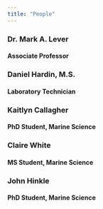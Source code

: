 ```yaml
---
title: "People"
---
```


### Dr. Mark A. Lever

#### Associate Professor

### Daniel Hardin, M.S.

#### Laboratory Technician

### Kaitlyn Callagher

#### PhD Student, Marine Science

### Claire White

#### MS Student, Marine Science

### John Hinkle

#### PhD Student, Marine Science
